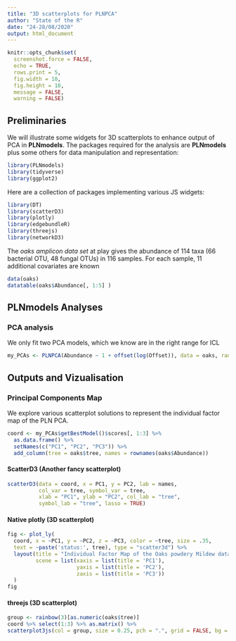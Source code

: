 ```yaml
---
title: "3D scatterplots for PLNPCA"
author: "State of the R"
date: "24-28/08/2020"
output: html_document
---
```


```r
knitr::opts_chunk$set(
  screenshot.force = FALSE, 
  echo = TRUE,
  rows.print = 5,
  fig.width = 10, 
  fig.height = 10,
  message = FALSE, 
  warning = FALSE)
```

## Preliminaries

We will illustrate some widgets for 3D scatterplots  to enhance output of PCA in **PLNmodels**. The packages required for the analysis are **PLNmodels** plus some others for data manipulation and representation:

```r
library(PLNmodels)
library(tidyverse)
library(ggplot2)
```

Here are a collection of packages implementing various JS widgets:

```r
library(DT)
library(scatterD3)
library(plotly)
library(edgebundleR)
library(threejs)
library(networkD3)
```

The _oaks amplicon data set_ at play gives the abundance of 114 taxa (66 bacterial OTU, 48 fungal OTUs) in 116 samples. For each sample, 11 additional covariates are known

```r
data(oaks)
datatable(oaks$Abundance[, 1:5] )
```

## PLNmodels Analyses 

### PCA analysis

We only fit two PCA models, which we know are in the right range for ICL

```r
my_PCAs <- PLNPCA(Abundance ~ 1 + offset(log(Offset)), data = oaks, ranks = 27:28)
```

## Outputs and Vizualisation

### Principal Components Map 

We explore various scatterplot solutions to represent the individual factor map of the PLN PCA.

```r
coord <- my_PCAs$getBestModel()$scores[, 1:3] %>% 
  as.data.frame() %>%   
  setNames(c("PC1", "PC2", "PC3")) %>% 
  add_column(tree = oaks$tree, names = rownames(oaks$Abundance))
```

#### ScatterD3 (Another fancy scatterplot)

```r
scatterD3(data = coord, x = PC1, y = PC2, lab = names,
          col_var = tree, symbol_var = tree,
          xlab = "PC1", ylab = "PC2", col_lab = "tree",
          symbol_lab = "tree", lasso = TRUE)
```

#### Native plotly (3D scatterplot)

```r
fig <- plot_ly(
  coord, x = ~PC1, y = ~PC2, z = ~PC3, color = ~tree, size = .35,
  text = ~paste('status:', tree), type = "scatter3d") %>% 
  layout(title = "Individual Factor Map of the Oaks powdery Mildew data set",
         scene = list(xaxis = list(title = 'PC1'),
                      yaxis = list(title = 'PC2'),
                      zaxis = list(title = 'PC3'))
  )
fig
```

#### threejs (3D scatterplot)

```r
group <- rainbow(3)[as.numeric(oaks$tree)]
coord %>% select(1:3) %>% as.matrix() %>% 
scatterplot3js(col = group, size = 0.25, pch = ".", grid = FALSE, bg = "black")
```

